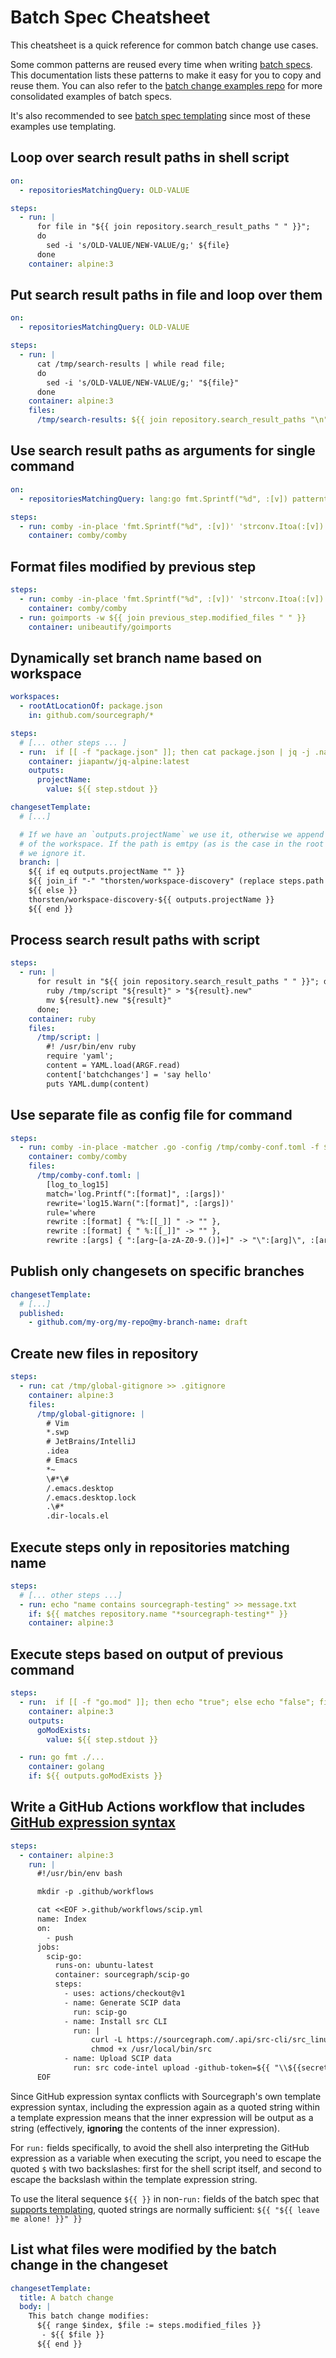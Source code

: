 # Batch Spec Cheatsheet

<p className="subtitle">This cheatsheet is a quick reference for common batch change use cases.</p>

Some common patterns are reused every time when writing [batch specs](/batch_changes/references/batch_spec_yaml_reference). This documentation lists these patterns to make it easy for you to copy and reuse them. You can also refer to the [batch change examples repo](https://github.com/sourcegraph/batch-change-examples) for more consolidated examples of batch specs.

It's also recommended to see [batch spec templating](/batch_changes/references/batch_spec_templating) since most of these examples use templating.

## Loop over search result paths in shell script

```yaml
on:
  - repositoriesMatchingQuery: OLD-VALUE

steps:
  - run: |
      for file in "${{ join repository.search_result_paths " " }}";
      do
        sed -i 's/OLD-VALUE/NEW-VALUE/g;' ${file}
      done
    container: alpine:3
```

## Put search result paths in file and loop over them

```yaml
on:
  - repositoriesMatchingQuery: OLD-VALUE

steps:
  - run: |
      cat /tmp/search-results | while read file;
      do
        sed -i 's/OLD-VALUE/NEW-VALUE/g;' "${file}"
      done
    container: alpine:3
    files:
      /tmp/search-results: ${{ join repository.search_result_paths "\n" }}
```

## Use search result paths as arguments for single command

```yaml
on:
  - repositoriesMatchingQuery: lang:go fmt.Sprintf("%d", :[v]) patterntype:structural -file:vendor count:10

steps:
  - run: comby -in-place 'fmt.Sprintf("%d", :[v])' 'strconv.Itoa(:[v])' ${{ join repository.search_result_paths " " }}
    container: comby/comby
```

## Format files modified by previous step

```yaml
steps:
  - run: comby -in-place 'fmt.Sprintf("%d", :[v])' 'strconv.Itoa(:[v])' ${{ join repository.search_result_paths " " }}
    container: comby/comby
  - run: goimports -w ${{ join previous_step.modified_files " " }}
    container: unibeautify/goimports
```

## Dynamically set branch name based on workspace

```yaml
workspaces:
  - rootAtLocationOf: package.json
    in: github.com/sourcegraph/*

steps:
  # [... other steps ... ]
  - run:  if [[ -f "package.json" ]]; then cat package.json | jq -j .name; fi
    container: jiapantw/jq-alpine:latest
    outputs:
      projectName:
        value: ${{ step.stdout }}

changesetTemplate:
  # [...]

  # If we have an `outputs.projectName` we use it, otherwise we append the path
  # of the workspace. If the path is emtpy (as is the case in the root folder),
  # we ignore it.
  branch: |
    ${{ if eq outputs.projectName "" }}
    ${{ join_if "-" "thorsten/workspace-discovery" (replace steps.path "/" "-") }}
    ${{ else }}
    thorsten/workspace-discovery-${{ outputs.projectName }}
    ${{ end }}
```

## Process search result paths with script

```yaml
steps:
  - run: |
      for result in "${{ join repository.search_result_paths " " }}"; do
        ruby /tmp/script "${result}" > "${result}.new"
        mv ${result}.new "${result}"
      done;
    container: ruby
    files:
      /tmp/script: |
        #! /usr/bin/env ruby
        require 'yaml';
        content = YAML.load(ARGF.read)
        content['batchchanges'] = 'say hello'
        puts YAML.dump(content)
```

## Use separate file as config file for command

```yaml
steps:
  - run: comby -in-place -matcher .go -config /tmp/comby-conf.toml -f ${{ join repository.search_result_paths "," }}
    container: comby/comby
    files:
      /tmp/comby-conf.toml: |
        [log_to_log15]
        match='log.Printf(":[format]", :[args])'
        rewrite='log15.Warn(":[format]", :[args])'
        rule='where
        rewrite :[format] { "%:[[_]] " -> "" },
        rewrite :[format] { " %:[[_]]" -> "" },
        rewrite :[args] { ":[arg~[a-zA-Z0-9.()]+]" -> "\":[arg]\", :[arg]" }'
```

## Publish only changesets on specific branches

```yaml
changesetTemplate:
  # [...]
  published:
    - github.com/my-org/my-repo@my-branch-name: draft
```

## Create new files in repository

```yaml
steps:
  - run: cat /tmp/global-gitignore >> .gitignore
    container: alpine:3
    files:
      /tmp/global-gitignore: |
        # Vim
        *.swp
        # JetBrains/IntelliJ
        .idea
        # Emacs
        *~
        \#*\#
        /.emacs.desktop
        /.emacs.desktop.lock
        .\#*
        .dir-locals.el
```

## Execute steps only in repositories matching name

```yaml
steps:
  # [... other steps ...]
  - run: echo "name contains sourcegraph-testing" >> message.txt
    if: ${{ matches repository.name "*sourcegraph-testing*" }}
    container: alpine:3
```

## Execute steps based on output of previous command

```yaml
steps:
  - run:  if [[ -f "go.mod" ]]; then echo "true"; else echo "false"; fi
    container: alpine:3
    outputs:
      goModExists:
        value: ${{ step.stdout }}

  - run: go fmt ./...
    container: golang
    if: ${{ outputs.goModExists }}
```

## Write a GitHub Actions workflow that includes [GitHub expression syntax](https://docs.github.com/en/actions/reference/context-and-expression-syntax-for-github-actions)

```yaml
steps:
  - container: alpine:3
    run: |
      #!/usr/bin/env bash

      mkdir -p .github/workflows

      cat <<EOF >.github/workflows/scip.yml
      name: Index
      on:
        - push
      jobs:
        scip-go:
          runs-on: ubuntu-latest
          container: sourcegraph/scip-go
          steps:
            - uses: actions/checkout@v1
            - name: Generate SCIP data
              run: scip-go
            - name: Install src CLI
              run: |
                  curl -L https://sourcegraph.com/.api/src-cli/src_linux_amd64 -o /usr/local/bin/src
                  chmod +x /usr/local/bin/src
            - name: Upload SCIP data
              run: src code-intel upload -github-token=${{ "\\${{secrets.GITHUB_TOKEN}}" }}
      EOF
```

Since GitHub expression syntax conflicts with Sourcegraph's own template expression syntax, including the expression again as a quoted string within a template expression means that the inner expression will be output as a string (effectively, **ignoring** the contents of the inner expression).

For `run:` fields specifically, to avoid the shell also interpreting the GitHub expression as a variable when executing the script, you need to escape the quoted `$` with two backslashes: first for the shell script itself, and second to escape the backslash within the template expression string.

To use the literal sequence `${{ }}` in non-`run:` fields of the batch spec that [supports templating](/batch_changes/references/batch_spec_templating#fields-with-template-support), quoted strings are normally sufficient: `${{ "${{ leave me alone! }}" }}`

## List what files were modified by the batch change in the changeset

```yaml
changesetTemplate:
  title: A batch change
  body: |
    This batch change modifies:
      ${{ range $index, $file := steps.modified_files }}
       - ${{ $file }}
      ${{ end }}
```
